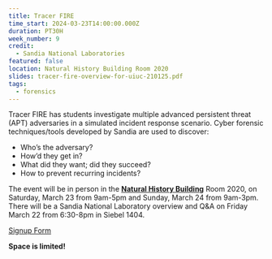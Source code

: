 ```yaml
---
title: Tracer FIRE
time_start: 2024-03-23T14:00:00.000Z
duration: PT30H
week_number: 9
credit:
  - Sandia National Laboratories
featured: false
location: Natural History Building Room 2020
slides: tracer-fire-overview-for-uiuc-210125.pdf
tags:
  - forensics
---
```

Tracer FIRE has students investigate multiple advanced persistent threat (APT) adversaries in a
simulated incident response scenario. Cyber forensic techniques/tools developed by Sandia are used to discover:

* Who’s the adversary?
* How’d they get in?
* What did they want; did they succeed?
* How to prevent recurring incidents?

The event will be in person in the **[Natural History Building](https://maps.app.goo.gl/Rz9CTqHc6DrECHDW9)** Room 2020, on Saturday, March 23 from 9am-5pm and Sunday, March 24 from 9am-3pm. There will be a Sandia National Laboratory overview and Q&A on Friday March 22 from 6:30-8pm in Siebel 1404.

[Signup Form](https://docs.google.com/forms/d/e/1FAIpQLSfx6JvK8Vu48zfuSQP6Z8MbEg95G5BsNahhtR0Vw62eH8d2Tg/viewform?usp=sf_link)

**Space is limited!**